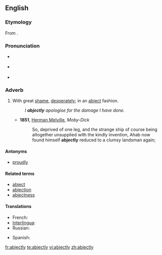 {{was wotd|2010|May|25}}
==English==

===Etymology===
From {{suffix|abject|ly}}.

===Pronunciation===
* {{a|UK}} {{IPA|/abˈdʒɛktli/|/ˈabdʒɛktli/}}
* {{a|US}} {{IPA|/æbˈdʒɛkt.li/}}
* {{audio|en-us-abjectly.ogg|Audio (US)}}

===Adverb===
{{en-adv}}

# With great [[shame]], [[desperately]]; in an [[abject]] fashion.
#: ''I '''abjectly''' apologise for the damage I have done.''
#* '''1851''', [[w:Herman Melville|Herman Melville]], ''Moby-Dick''
#*: So, deprived of one leg, and the strange ship of course being altogether unsupplied with the kindly invention, Ahab now found himself '''abjectly''' reduced to a clumsy landsman again;

====Antonyms====
* {{qualifier|somewhat}} [[proudly]]

====Related terms====
* [[abject]]
* [[abjection]]
* [[abjectness]]

====Translations====
{{trans-top|with great shame, desperately; in an abject fashion}}
* French: {{t+|fr|abjectement}}
* [[Interlingua]]: {{t|ia|abjectemente|xs=Interlingua}}
* Russian: {{t|ru|смиренно}}
{{trans-mid}}
* Spanish: {{t|es|abyectamente}}
{{trans-bottom}}

[[fr:abjectly]]
[[te:abjectly]]
[[vi:abjectly]]
[[zh:abjectly]]